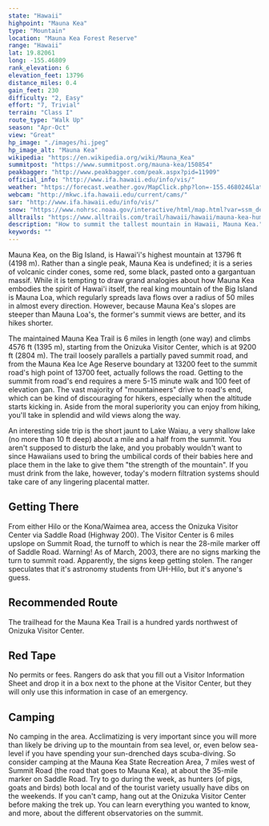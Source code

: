 ```yaml
---
state: "Hawaii"
highpoint: "Mauna Kea"
type: "Mountain"
location: "Mauna Kea Forest Reserve"
range: "Hawaii"
lat: 19.82061
long: -155.46809
rank_elevation: 6
elevation_feet: 13796
distance_miles: 0.4
gain_feet: 230
difficulty: "2, Easy"
effort: "7, Trivial"
terrain: "Class I"
route_type: "Walk Up"
season: "Apr-Oct"
view: "Great"
hp_image: "./images/hi.jpeg"
hp_image_alt: "Mauna Kea"
wikipedia: "https://en.wikipedia.org/wiki/Mauna_Kea"
summitpost: "https://www.summitpost.org/mauna-kea/150854"
peakbagger: "http://www.peakbagger.com/peak.aspx?pid=11909"
official_info: "http://www.ifa.hawaii.edu/info/vis/"
weather: "https://forecast.weather.gov/MapClick.php?lon=-155.468024&lat=19.820679"
webcam: "http://mkwc.ifa.hawaii.edu/current/cams/"
sar: "http://www.ifa.hawaii.edu/info/vis/"
snow: "https://www.nohrsc.noaa.gov/interactive/html/map.html?var=ssm_depth&min_x=-155.562093423449&min_y=19.7206787109375&max_x=-155.373941732801&max_y=19.9206787109375&bgvar=dem&shdvar=shading&title=0&width=800&height=450&font=0&lbl=m&palette=0&h_o=0&metric=0&lp=0&no_header=0&snap=1&o7=1&o9=1&o11=1&o13=1"
alltrails: "https://www.alltrails.com/trail/hawaii/hawaii/mauna-kea-humuula-trail?u=i"
description: "How to summit the tallest mountain in Hawaii, Mauna Kea."
keywords: ""
---
```


Mauna Kea, on the Big Island, is Hawai'i's highest mountain at 13796 ft (4198 m). Rather than a single peak, Mauna Kea is undefined; it is a series of volcanic cinder cones, some red, some black, pasted onto a gargantuan massif. While it is tempting to draw grand analogies about how Mauna Kea embodies the spirit of Hawai'i itself, the real king mountain of the Big Island is Mauna Loa, which regularly spreads lava flows over a radius of 50 miles in almost every direction. However, because Mauna Kea's slopes are steeper than Mauna Loa's, the former's summit views are better, and its hikes shorter.

The maintained Mauna Kea Trail is 6 miles in length (one way) and climbs 4576 ft (1395 m), starting from the Onizuka Visitor Center, which is at 9200 ft (2804 m). The trail loosely parallels a partially paved summit road, and from the Mauna Kea Ice Age Reserve boundary at 13200 feet to the summit road's high point of 13700 feet, actually follows the road. Getting to the summit from road's end requires a mere 5-15 minute walk and 100 feet of elevation gan. The vast majority of "mountaineers" drive to road's end, which can be kind of discouraging for hikers, especially when the altitude starts kicking in. Aside from the moral superiority you can enjoy from hiking, you'll take in splendid and wild views along the way.

An interesting side trip is the short jaunt to Lake Waiau, a very shallow lake (no more than 10 ft deep) about a mile and a half from the summit. You aren't supposed to disturb the lake, and you probably wouldn't want to since Hawaiians used to bring the umbilical cords of their babies here and place them in the lake to give them "the strength of the mountain". If you must drink from the lake, however, today's modern filtration systems should take care of any lingering placental matter.

## Getting There
From either Hilo or the Kona/Waimea area, access the Onizuka Visitor Center via Saddle Road (Highway 200). The Visitor Center is 6 miles upslope on Summit Road, the turnoff to which is near the 28-mile marker off of Saddle Road. Warning! As of March, 2003, there are no signs marking the turn to summit road. Apparently, the signs keep getting stolen. The ranger speculates that it's astronomy students from UH-Hilo, but it's anyone's guess.

## Recommended Route
The trailhead for the Mauna Kea Trail is a hundred yards northwest of Onizuka Visitor Center.

## Red Tape
No permits or fees. Rangers do ask that you fill out a Visitor Information Sheet and drop it in a box next to the phone at the Visitor Center, but they will only use this information in case of an emergency.

## Camping
No camping in the area. Acclimatizing is very important since you will more than likely be driving up to the mountain from sea level, or, even below sea-level if you have spending your sun-drenched days scuba-diving. So consider camping at the Mauna Kea State Recreation Area, 7 miles west of Summit Road (the road that goes to Mauna Kea), at about the 35-mile marker on Saddle Road.  Try to go during the week, as hunters (of pigs, goats and birds) both local and of the tourist variety usually have dibs on the weekends. If you can't camp, hang out at the Onizuka Visitor Center before making the trek up. You can learn everything you wanted to know, and more, about the different observatories on the summit.
